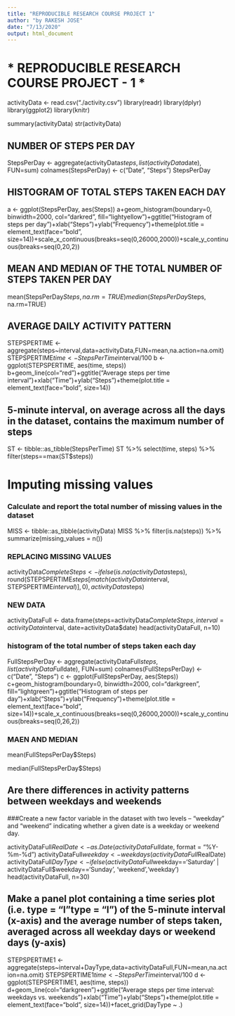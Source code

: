 ---
title: "REPRODUCIBLE RESEARCH COURSE PROJECT 1"
author: "by RAKESH JOSE"
date: "7/13/2020"
output: html_document
---

# * REPRODUCIBLE RESEARCH COURSE PROJECT - 1 *

activityData <- read.csv("./activity.csv")
library(readr)
library(dplyr)
library(ggplot2)
library(knitr)


summary(activityData)
str(activityData)

## NUMBER OF STEPS PER DAY
StepsPerDay <- aggregate(activityData$steps, list(activityData$date), FUN=sum)
colnames(StepsPerDay) <- c("Date", "Steps")
StepsPerDay


## HISTOGRAM OF TOTAL STEPS TAKEN EACH DAY

a <- ggplot(StepsPerDay, aes(Steps))
a+geom_histogram(boundary=0, binwidth=2000, col="darkred", fill="lightyellow")+ggtitle("Histogram of steps per day")+xlab("Steps")+ylab("Frequency")+theme(plot.title = element_text(face="bold", size=14))+scale_x_continuous(breaks=seq(0,26000,2000))+scale_y_continuous(breaks=seq(0,20,2))

## MEAN AND MEDIAN OF THE TOTAL NUMBER OF STEPS TAKEN PER DAY

mean(StepsPerDay$Steps, na.rm=TRUE)
median(StepsPerDay$Steps, na.rm=TRUE)

## AVERAGE DAILY ACTIVITY PATTERN

STEPSPERTIME <- aggregate(steps~interval,data=activityData,FUN=mean,na.action=na.omit)
STEPSPERTIME$time <- StepsPerTime$interval/100
b <- ggplot(STEPSPERTIME, aes(time, steps))
b+geom_line(col="red")+ggtitle("Average steps per time interval")+xlab("Time")+ylab("Steps")+theme(plot.title = element_text(face="bold", size=14))

## 5-minute interval, on average across all the days in the dataset, contains the maximum number of steps

ST <- tibble::as_tibble(StepsPerTime)
ST %>% select(time, steps) %>% filter(steps==max(ST$steps))

# Imputing missing values



### Calculate and report the total number of missing values in the dataset 

MISS <- tibble::as_tibble(activityData)
MISS %>% filter(is.na(steps)) %>% summarize(missing_values = n())

### REPLACING MISSING VALUES

activityData$CompleteSteps <- ifelse(is.na(activityData$steps), round(STEPSPERTIME$steps[match(activityData$interval, STEPSPERTIME$interval)],0), activityData$steps)

### NEW DATA

activityDataFull <- data.frame(steps=activityData$CompleteSteps, interval=activityData$interval, date=activityData$date)
head(activityDataFull, n=10)


### histogram of the total number of steps taken each day

FullStepsPerDay <- aggregate(activityDataFull$steps, list(activityDataFull$date), FUN=sum)
colnames(FullStepsPerDay) <- c("Date", "Steps")
c <- ggplot(FullStepsPerDay, aes(Steps))
c+geom_histogram(boundary=0, binwidth=2000, col="darkgreen", fill="lightgreen")+ggtitle("Histogram of steps per day")+xlab("Steps")+ylab("Frequency")+theme(plot.title = element_text(face="bold", size=14))+scale_x_continuous(breaks=seq(0,26000,2000))+scale_y_continuous(breaks=seq(0,26,2))


### MAEN AND MEDIAN


mean(FullStepsPerDay$Steps)

median(FullStepsPerDay$Steps)

## Are there differences in activity patterns between weekdays and weekends

###Create a new factor variable in the dataset with two levels – “weekday” and “weekend” indicating whether a given date is a weekday or weekend day.

activityDataFull$RealDate <- as.Date(activityDataFull$date, format = "%Y-%m-%d")
activityDataFull$weekday <- weekdays(activityDataFull$RealDate)
activityDataFull$DayType <- ifelse(activityDataFull$weekday=='Saturday' | activityDataFull$weekday=='Sunday', 'weekend','weekday')
head(activityDataFull, n=30)


## Make a panel plot containing a time series plot (i.e. type = "l"\color{red}{\verb|type = "l"|}type = "l") of the 5-minute interval (x-axis) and the average number of steps taken, averaged across all weekday days or weekend days (y-axis)

STEPSPERTIME1 <- aggregate(steps~interval+DayType,data=activityDataFull,FUN=mean,na.action=na.omit)
STEPSPERTIME1$time <- StepsPerTime$interval/100
d <- ggplot(STEPSPERTIME1, aes(time, steps))
d+geom_line(col="darkgreen")+ggtitle("Average steps per time interval: weekdays vs. weekends")+xlab("Time")+ylab("Steps")+theme(plot.title = element_text(face="bold", size=14))+facet_grid(DayType ~ .)



